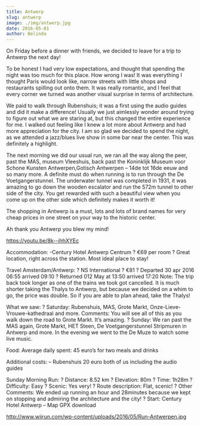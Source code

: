 ```yaml
---
title: Antwerp
slug: antwerp
image: ./img/antwerp.jpg
date: 2016-05-01
author: Belinda
---
```


On Friday before a dinner with friends, we decided to leave for a trip to Antwerp the next day!

To be honest I had very low expectations, and thought that spending the night was too much for this place. How wrong I was!
It was everything I thought Paris would look like, narrow streets with little shops and restaurants spilling out onto them. It was really romantic, and I feel that every corner we turned was another visual surprise in terms of architecture.

We paid to walk through Rubenshuis; it was a first using the audio guides and did it make a difference! Usually we just aimlessly wonder around trying to figure out what we are staring at, but this changed the entire experience for me. I walked out feeling like I knew a lot more about Antwerp and had more appreciation for the city. I am so glad we decided to spend the night, as we attended a jazz/blues live show in some bar near the center. This was definitely a highlight.

The next morning we did our usual run, we ran all the way along the peer, past the MAS, museum Vleeshuis, back past the Koninklijk Museum voor Schone Kunsten Antwerpen,Gotisch Antwerpen – 14de tot 16de eeuw and so many more. A definite must do when running is to run through the De Voetgangerstunnel. The underwater tunnel was completed in 1931, it was amazing to go down the wooden escalator and run the 572m tunnel to other side of the city. You get rewarded with such a beautiful view when you come up on the other side which definitely makes it worth it!

The shopping in Antwerp is a must, lots and lots of brand names for very cheap prices in one street on your way to the historic center.

Ah thank you Antwerp you blew my mind!

https://youtu.be/8k--ihhXYEc

Accommodation:
-Century Hotel Antwerp Centrum
? €69 per room
? Great location, right across the station. Most ideal place to stay!

Travel Amsterdam/Antwerp:
? NS International
? €81
? Departed 30 apr 2016 06:55 arrived 09:10
? Returned 012 May at 13:50 arrived 17:20
Note: The trip back took longer as one of the trains we took got cancelled. It is much shorter taking the Thalys to Antwerp, but because we decided on a whim to go, the price was double. So if you are able to plan ahead, take the Thalys!

What we saw:
? Saturday: Rubenshuis, MAS, Grote Markt, Onze-Lieve-Vrouwe-kathedraal and more.
Comments: You will see all of this as you walk down the road to Grote Markt. It’s amazing.
? Sunday: We ran past the MAS again, Grote Markt, HET Steen, De Voetgangerstunnel Stripmuren in Antwerp and more. In the evening we went to the De Muze to watch some live music.

Food:
Average daily spent: 45 euro’s for two meals and drinks

Additional costs:
– Rubenshuis 20 euro both of us including the audio guides

Sunday Morning Run:
? Distance: 8.52 km
? Elevation: 80m
? Time: 1h28m
? Difficulty: Easy
? Scenic: Yes very!
? Route description: Flat, scenic!
? Other Comments: We ended up running an hour and 28minutes because we kept on stopping and admiring the architecture and the city!
? Start: Century Hotel Antwerp
– Map GPX download

http://www.wijrun.com/wp-content/uploads/2016/05/Run-Antwerpen.jpg
